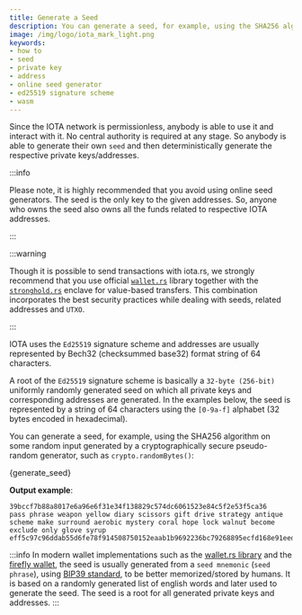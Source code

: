```yaml
---
title: Generate a Seed
description: You can generate a seed, for example, using the SHA256 algorithm on some random input generated by a cryptographically secure pseudo-random generator, such as crypto.randomBytes().
image: /img/logo/iota_mark_light.png
keywords:
- how to
- seed
- private key
- address
- online seed generator
- ed25519 signature scheme
- wasm
---
```


Since the IOTA network is permissionless, anybody is able to use it and interact with it. No central authority is
required at any stage. So anybody is able to generate their own `seed` and then deterministically generate the
respective private keys/addresses.

:::info

Please note, it is highly recommended that you avoid using online seed generators. The seed is the only key to the given
addresses. So, anyone who owns the seed also owns all the funds related to respective IOTA addresses.

:::

:::warning

Though it is possible to send transactions with iota.rs, we strongly recommend that you use official
[`wallet.rs`](https://wiki.iota.org/wallet.rs/welcome) library together with the
[`stronghold.rs`](https://wiki.iota.org/stronghold.rs/welcome) enclave for value-based transfers. This combination
incorporates the best security practices while dealing with seeds, related addresses and `UTXO`.

:::

IOTA uses the `Ed25519` signature scheme and addresses are usually represented by Bech32 (checksummed base32) format
string of 64 characters.

A root of the `Ed25519` signature scheme is basically a `32-byte (256-bit)` uniformly randomly generated seed
on which all private keys and corresponding addresses are generated. In the examples below, the seed is represented by
a string of 64 characters using the `[0-9a-f]` alphabet (32 bytes encoded in hexadecimal).

You can generate a seed, for example, using the SHA256 algorithm on some random input generated by a cryptographically
secure pseudo-random generator, such as `crypto.randomBytes()`:

<CodeBlock className="language-javascript">
    {generate_seed}
</CodeBlock>

**Output example**:
```plaintext
39bccf7b88a8017e6a96e6f31e34f138829c574dc6061523e84c5f2e53f5ca36
pass phrase weapon yellow diary scissors gift drive strategy antique scheme make surround aerobic mystery coral hope lock walnut become exclude only glove syrup
eff5c97c96ddab55d6fe78f914508750152eaab1b9692236bc79268895ecfd168e91eedd2489ed6c51fc44156b9a2e6c967e4edcfb649ff33d41581be4627347
```

:::info
In modern wallet implementations such as the [wallet.rs library](https://wiki.iota.org/wallet.rs/welcome) and the
[firefly wallet](https://blog.iota.org/firefly-beta-release/), the seed is usually generated from a `seed mnemonic`
(`seed phrase`), using [BIP39 standard](https://en.bitcoin.it/wiki/BIP_0039), to be better memorized/stored by humans.
It is based on a randomly generated list of english words and later used to generate the seed. The seed is a root for
all generated private keys and addresses.
:::
